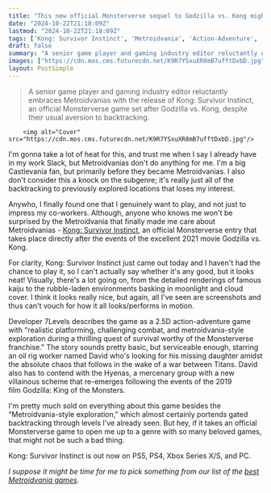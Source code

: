 ```yaml
---
title: "This new official Monsterverse sequel to Godzilla vs. Kong might be the Metroidvania to convince me to start caring about Metroidvanias"
date: "2024-10-22T21:18:09Z"
lastmod: "2024-10-22T21:18:09Z"
tags: ['Kong: Survivor Instinct', 'Metroidvania', 'Action-Adventure', 'PC', 'PS5', 'PS4', 'Xbox Series X/S', 'Monsterverse']
draft: false
summary: "A senior game player and gaming industry editor reluctantly embraces Metroidvanias with the release of Kong: Survivor Instinct, an official Monsterverse game set after Godzilla vs. Kong, despite their usual aversion to backtracking."
images: ["https://cdn.mos.cms.futurecdn.net/K9R7YSxuXR8mB7ufftDxbD.jpg"]
layout: PostSimple
---
```

> A senior game player and gaming industry editor reluctantly embraces Metroidvanias with the release of Kong: Survivor Instinct, an official Monsterverse game set after Godzilla vs. Kong, despite their usual aversion to backtracking.


        <img alt="Cover" src="https://cdn.mos.cms.futurecdn.net/K9R7YSxuXR8mB7ufftDxbD.jpg"/>
        
I'm gonna take a lot of heat for this, and trust me when I say I already have in my work Slack, but Metroidvanias don't do anything for me. I'm a big Castlevania fan, but primarily before they became Metroidvanias. I also don't consider this a knock on the subgenre; it's really just all of the backtracking to previously explored locations that loses my interest.

Anywho, I finally found one that I genuinely want to play, and not just to impress my co-workers. Although, anyone who knows me won't be surprised by the Metroidvania that finally made me care about Metroidvanias - [Kong: Survivor Instinct](https://store.steampowered.com/app/2769080/Kong_Survivor_Instinct/), an official Monsterverse entry that takes place directly after the events of the excellent 2021 movie Godzilla vs. Kong.

For clarity, Kong: Survivor Instinct just came out today and I haven't had the chance to play it, so I can't actually say whether it's any good, but it looks neat! Visually, there's a lot going on, from the detailed renderings of famous kaiju to the rubble-laden environments basking in moonlight and cloud cover. I think it looks really nice, but again, all I've seen are screenshots and thus can't vouch for how it all looks/performs in motion.

Developer 7Levels describes the game as a 2.5D action-adventure game with "realistic platforming, challenging combat, and metroidvania-style exploration during a thrilling quest of survival worthy of the Monsterverse franchise." The story sounds pretty basic, but serviceable enough, starring an oil rig worker named David who's looking for his missing daughter amidst the absolute chaos that follows in the wake of a war between Titans. David also has to contend with the Hyenas, a mercenary group with a new villainous scheme that re-emerges following the events of the 2019 film Godzilla: King of the Monsters.

I'm pretty much sold on everything about this game besides the "Metroidvania-style exploration," which almost certainly portends gated backtracking through levels I've already seen. But hey, if it takes an official Monsterverse game to open me up to a genre with so many beloved games, that might not be such a bad thing.

Kong: Survivor Instinct is out now on PS5, PS4, Xbox Series X/S, and PC.

*I suppose it might be time for me to pick something from our list of the *[<em>best Metroidvania games</em>](https://www.gamesradar.com/best-metroidvania-games/)*.*
        
